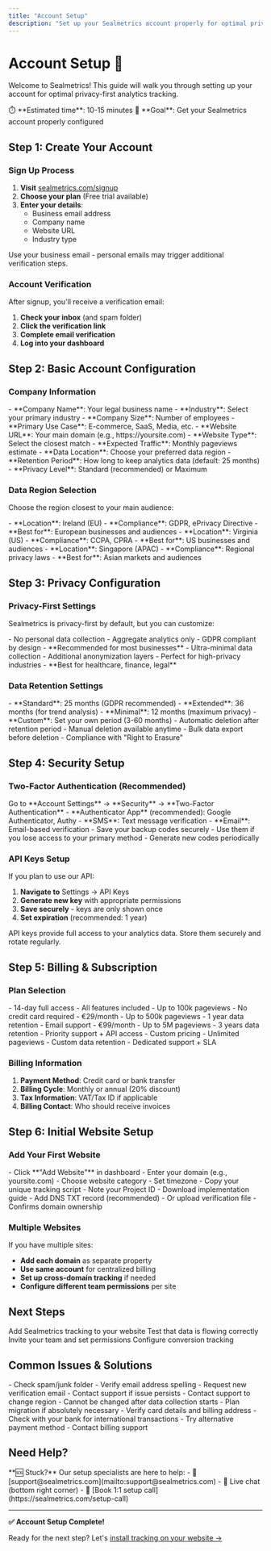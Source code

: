 ```yaml
---
title: "Account Setup"
description: "Set up your Sealmetrics account properly for optimal privacy-first analytics tracking."
---
```


# Account Setup 🔧

Welcome to Sealmetrics! This guide will walk you through setting up your account for optimal privacy-first analytics tracking.

<Note>
⏱️ **Estimated time**: 10-15 minutes  
🎯 **Goal**: Get your Sealmetrics account properly configured
</Note>

## Step 1: Create Your Account

### Sign Up Process

1. **Visit** [sealmetrics.com/signup](https://sealmetrics.com/signup)
2. **Choose your plan** (Free trial available)
3. **Enter your details**:
   - Business email address
   - Company name
   - Website URL
   - Industry type

<Warning>
Use your business email - personal emails may trigger additional verification steps.
</Warning>

### Account Verification

After signup, you'll receive a verification email:

1. **Check your inbox** (and spam folder)
2. **Click the verification link**
3. **Complete email verification**
4. **Log into your dashboard**

## Step 2: Basic Account Configuration

### Company Information

<Steps>
  <Step title="Business Details">
    - **Company Name**: Your legal business name
    - **Industry**: Select your primary industry
    - **Company Size**: Number of employees
    - **Primary Use Case**: E-commerce, SaaS, Media, etc.
  </Step>
  
  <Step title="Primary Website">
    - **Website URL**: Your main domain (e.g., https://yoursite.com)
    - **Website Type**: Select the closest match
    - **Expected Traffic**: Monthly pageviews estimate
  </Step>
  
  <Step title="Privacy Settings">
    - **Data Location**: Choose your preferred data region
    - **Retention Period**: How long to keep analytics data (default: 25 months)
    - **Privacy Level**: Standard (recommended) or Maximum
  </Step>
</Steps>

### Data Region Selection

Choose the region closest to your main audience:

<Tabs>
  <Tab title="Europe (EU)">
    - **Location**: Ireland (EU)
    - **Compliance**: GDPR, ePrivacy Directive
    - **Best for**: European businesses and audiences
  </Tab>
  <Tab title="United States">
    - **Location**: Virginia (US)
    - **Compliance**: CCPA, CPRA
    - **Best for**: US businesses and audiences
  </Tab>
  <Tab title="Asia Pacific">
    - **Location**: Singapore (APAC)
    - **Compliance**: Regional privacy laws
    - **Best for**: Asian markets and audiences
  </Tab>
</Tabs>

## Step 3: Privacy Configuration

### Privacy-First Settings

Sealmetrics is privacy-first by default, but you can customize:

<CardGroup cols={2}>
  <Card title="🔒 Standard Privacy" icon="shield">
    - No personal data collection
    - Aggregate analytics only
    - GDPR compliant by design
    - **Recommended for most businesses**
  </Card>
  <Card title="🛡️ Maximum Privacy" icon="shield-check">
    - Ultra-minimal data collection
    - Additional anonymization layers
    - Perfect for high-privacy industries
    - **Best for healthcare, finance, legal**
  </Card>
</CardGroup>

### Data Retention Settings

<Accordion>
  <AccordionItem title="📅 Retention Periods">
    - **Standard**: 25 months (GDPR recommended)
    - **Extended**: 36 months (for trend analysis)
    - **Minimal**: 12 months (maximum privacy)
    - **Custom**: Set your own period (3-60 months)
  </AccordionItem>
  
  <AccordionItem title="🗑️ Data Deletion">
    - Automatic deletion after retention period
    - Manual deletion available anytime
    - Bulk data export before deletion
    - Compliance with "Right to Erasure"
  </AccordionItem>
</Accordion>

## Step 4: Security Setup

### Two-Factor Authentication (Recommended)

<Steps>
  <Step title="Enable 2FA">
    Go to **Account Settings** → **Security** → **Two-Factor Authentication**
  </Step>
  
  <Step title="Choose Method">
    - **Authenticator App** (recommended): Google Authenticator, Authy
    - **SMS**: Text message verification
    - **Email**: Email-based verification
  </Step>
  
  <Step title="Backup Codes">
    - Save your backup codes securely
    - Use them if you lose access to your primary method
    - Generate new codes periodically
  </Step>
</Steps>

### API Keys Setup

If you plan to use our API:

1. **Navigate to** Settings → API Keys
2. **Generate new key** with appropriate permissions
3. **Save securely** - keys are only shown once
4. **Set expiration** (recommended: 1 year)

<Warning>
API keys provide full access to your analytics data. Store them securely and rotate regularly.
</Warning>

## Step 5: Billing & Subscription

### Plan Selection

<Tabs>
  <Tab title="Free Trial">
    - 14-day full access
    - All features included
    - Up to 100k pageviews
    - No credit card required
  </Tab>
  <Tab title="Starter Plan">
    - €29/month
    - Up to 500k pageviews
    - 1 year data retention
    - Email support
  </Tab>
  <Tab title="Professional">
    - €99/month
    - Up to 5M pageviews
    - 3 years data retention
    - Priority support + API access
  </Tab>
  <Tab title="Enterprise">
    - Custom pricing
    - Unlimited pageviews
    - Custom data retention
    - Dedicated support + SLA
  </Tab>
</Tabs>

### Billing Information

1. **Payment Method**: Credit card or bank transfer
2. **Billing Cycle**: Monthly or annual (20% discount)
3. **Tax Information**: VAT/Tax ID if applicable
4. **Billing Contact**: Who should receive invoices

## Step 6: Initial Website Setup

### Add Your First Website

<Steps>
  <Step title="Create Property">
    - Click **"Add Website"** in dashboard
    - Enter your domain (e.g., yoursite.com)
    - Choose website category
    - Set timezone
  </Step>
  
  <Step title="Get Tracking Code">
    - Copy your unique tracking script
    - Note your Project ID
    - Download implementation guide
  </Step>
  
  <Step title="Verify Domain">
    - Add DNS TXT record (recommended)
    - Or upload verification file
    - Confirms domain ownership
  </Step>
</Steps>

### Multiple Websites

If you have multiple sites:

- **Add each domain** as separate property
- **Use same account** for centralized billing
- **Set up cross-domain tracking** if needed
- **Configure different team permissions** per site

## Next Steps

<CardGroup cols={2}>
  <Card title="📝 Install Tracking" icon="code" href="/first-steps/installation">
    Add Sealmetrics tracking to your website
  </Card>
  <Card title="✅ Verify Setup" icon="check-circle" href="/first-steps/verification">
    Test that data is flowing correctly
  </Card>
  <Card title="👥 Add Team Members" icon="users" href="/first-steps/team-setup">
    Invite your team and set permissions
  </Card>
  <Card title="🎯 Set Goals" icon="target" href="/first-steps/goals-setup">
    Configure conversion tracking
  </Card>
</CardGroup>

## Common Issues & Solutions

<Accordion>
  <AccordionItem title="❓ Email Verification Not Received">
    - Check spam/junk folder
    - Verify email address spelling
    - Request new verification email
    - Contact support if issue persists
  </AccordionItem>
  
  <AccordionItem title="🌍 Wrong Data Region Selected">
    - Contact support to change region
    - Cannot be changed after data collection starts
    - Plan migration if absolutely necessary
  </AccordionItem>
  
  <AccordionItem title="💳 Payment Issues">
    - Verify card details and billing address
    - Check with your bank for international transactions
    - Try alternative payment method
    - Contact billing support
  </AccordionItem>
</Accordion>

## Need Help?

<Info>
**🆘 Stuck?** Our setup specialists are here to help:
- 📧 [support@sealmetrics.com](mailto:support@sealmetrics.com)
- 💬 Live chat (bottom right corner)
- 📅 [Book 1:1 setup call](https://sealmetrics.com/setup-call)
</Info>

---

**✅ Account Setup Complete!** 

Ready for the next step? Let's [install tracking on your website →](/first-steps/installation)

<Snippet file="sealmetrics-tracking.mdx" />
